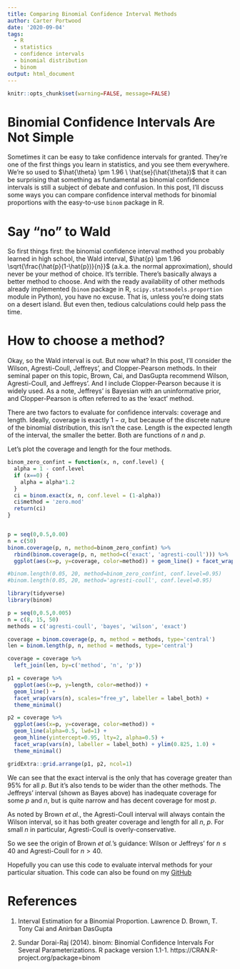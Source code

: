 ```yaml
---
title: Comparing Binomial Confidence Interval Methods
author: Carter Portwood
date: '2020-09-04'
tags:
  - R
  - statistics
  - confidence intervals
  - binomial distribution
  - binom
output: html_document
---
```



```r
knitr::opts_chunk$set(warning=FALSE, message=FALSE)
```

# Binomial Confidence Intervals Are Not Simple

Sometimes it can be easy to take confidence intervals for granted. They're one of the first things you learn in statistics, and you see them everywhere. We're so used to $\hat{\theta} \pm 1.96 \ \hat{se}(\hat{\theta})$ that it can be surprising that something as fundamental as binomial confidence intervals is still a subject of debate and confusion. In this post, I'll discuss some ways you can compare confidence interval methods for binomial proportions with the easy-to-use `binom` package in R.

# Say "no" to Wald

So first things first: the binomial confidence interval method you probably learned in high school, the Wald interval, $\hat{p} \pm 1.96 \sqrt{\frac{\hat{p}(1-\hat{p})}{n}}$ (a.k.a. the normal approximation), should never be your method of choice. It's terrible. There's basically always a better method to choose. And with the ready availability of other methods already implemented (`binom` package in R, `scipy.statsmodels.proportion` module in Python), you have no excuse. That is, unless you're doing stats on a desert island. But even then, tedious calculations could help pass the time.

# How to choose a method? 

Okay, so the Wald interval is out. But now what? In this post, I'll consider the Wilson, Agresti-Coull, Jeffreys', and  Clopper-Pearson methods. In their seminal paper on this topic, Brown, Cai, and DasGupta recommend Wilson, Agresti-Coull, and Jeffreys'. And I include Clopper-Pearson because it is widely used. As a note, Jeffreys' is Bayesian with an uninformative prior, and Clopper-Pearson is often referred to as the 'exact' method.

There are two factors to evaluate for confidence intervals: coverage and length. Ideally, coverage is exactly $1-\alpha$, but because of the discrete nature of the binomial distribution, this isn't the case. Length is the expected length of the interval, the smaller the better. Both are functions of $n$ and $p$.

Let's plot the coverage and length for the four methods. 

```r
binom_zero_confint = function(x, n, conf.level) {
  alpha = 1 - conf.level
  if (x==0) {
    alpha = alpha*1.2
  }
  ci = binom.exact(x, n, conf.level = (1-alpha))
  ci$method = 'zero.mod'
  return(ci)
}


p = seq(0,0.5,0.00)
n = c(50)
binom.coverage(p, n, method=binom_zero_confint) %>%
  rbind(binom.coverage(p, n, method=c('exact', 'agresti-coull'))) %>%
  ggplot(aes(x=p, y=coverage, color=method)) + geom_line() + facet_wrap(vars(n))

#binom.length(0.05, 20, method=binom_zero_confint, conf.level=0.95)
#binom.length(0.05, 20, method='agresti-coull', conf.level=0.95)
```

```r
library(tidyverse)
library(binom)

p = seq(0,0.5,0.005)
n = c(8, 15, 50)
methods = c('agresti-coull', 'bayes', 'wilson', 'exact')

coverage = binom.coverage(p, n, method = methods, type='central')
len = binom.length(p, n, method = methods, type='central')

coverage = coverage %>%
  left_join(len, by=c('method', 'n', 'p'))

p1 = coverage %>%
  ggplot(aes(x=p, y=length, color=method)) + 
  geom_line() + 
  facet_wrap(vars(n), scales="free_y", labeller = label_both) +
  theme_minimal()

p2 = coverage %>%
  ggplot(aes(x=p, y=coverage, color=method)) + 
  geom_line(alpha=0.5, lwd=1) + 
  geom_hline(yintercept=0.95, lty=2, alpha=0.5) + 
  facet_wrap(vars(n), labeller = label_both) + ylim(0.825, 1.0) +
  theme_minimal()

gridExtra::grid.arrange(p1, p2, ncol=1)
```

We can see that the exact interval is the only that has coverage greater than 95% for all $p$. But it's also tends to be wider than the other methods. The Jeffreys' interval (shown as Bayes above) has inadequate coverage for some $p$ and $n$, but is quite narrow and has decent coverage for most $p$.

As noted by Brown *et al.*, the Agresti-Coull interval will always contain the Wilson interval, so it has both greater coverage and length for all $n$, $p$. For small $n$ in particular, Agresti-Coull is overly-conservative.

So we see the origin of Brown *et al.*'s guidance: Wilson or Jeffreys' for $n \le 40$ and Agresti-Coull for $n \gt 40$.

Hopefully you can use this code to evaluate interval methods for your particular situation. This code can also be found on my [GitHub]()

# References

1. Interval Estimation for a Binomial Proportion. Lawrence D. Brown, T. Tony Cai and Anirban DasGupta

1. Sundar Dorai-Raj (2014). binom: Binomial Confidence Intervals For Several
  Parameterizations. R package version 1.1-1. https://CRAN.R-project.org/package=binom




